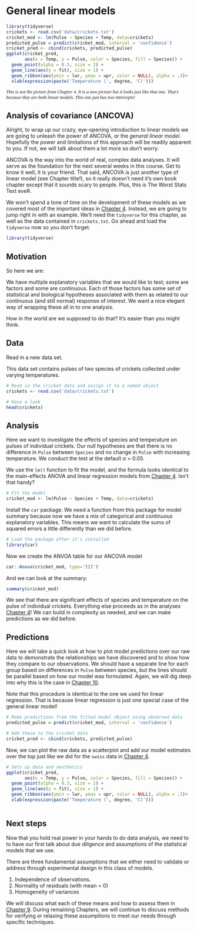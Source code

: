 # General linear models{#Chapter8}

```r
library(tidyverse)
crickets <- read.csv('data/crickets.txt')
cricket_mod <- lm(Pulse ~ Species + Temp, data=crickets)
predicted_pulse = predict(cricket_mod, interval = 'confidence')
cricket_pred <- cbind(crickets, predicted_pulse)
ggplot(cricket_pred, 
       aes(x = Temp, y = Pulse, color = Species, fill = Species)) +
  geom_point(alpha = 0.3, size = 2) +
  geom_line(aes(y = fit), size = 1) +
  geom_ribbon(aes(ymin = lwr, ymax = upr, color = NULL), alpha = .3)+
  xlab(expression(paste('Temperature (', degree, 'C)')))  
```

<p style="font-family: times, serif; font-size:.9em; font-style:italic">
This is not the picture from Chapter 4. It is a new picture but it looks just like that one. That's because they are both linear models. This one just has two intercepts!</p>

## Analysis of covariance (ANCOVA)
Alright, to wrap up our crazy, eye-opening introduction to linear models we are going to unleash the power of ANCOVA, or the *general linear model*. Hopefully the power and limitations of this approach will be readily apparent to you. If not, we will talk about them a lot more so don't worry.

ANCOVA is the way into the world of real, complex data analyses. It will serve as the foundation for the next several weeks in this course. Get to know it well, it is your friend. That said, ANCOVA is just another type of linear model (see Chapter title!), so it really doesn't need it's own book chapter except that it sounds scary to people. Plus, this *is* The Worst Stats Text eveR.

We won't spend a tone of time on the development of these models as we covered most of the important ideas in [Chapter 4](#Chapter4). Instead, we are going to jump right in with an example. We'll need the `tidyverse` for this chapter, as well as the data contained in `crickets.txt`. Go ahead and load the `tidyverse` now so you don't forget.

```r
library(tidyverse)
```

## Motivation
So here we are:

We have multiple explanatory variables that we would like to test; some are factors and some are continuous. Each of those factors has some set of statistical and biological hypotheses associated with them as related to our continuous (and still normal) response of interest. We want a nice elegant way of wrapping these all in to one analysis. 

How in the world are we supposed to do that? It's easier than you might think.

## Data 
Read in a new data set.

This data set contains pulses of two species of crickets collected under varying temperatures.
  
```r
# Read in the cricket data and assign it to a named object
crickets <- read.csv('data/crickets.txt')

# Have a look
head(crickets)
```

## Analysis
Here we want to investigate the effects of species and temperature on
pulses of individual crickets. Our null hypotheses are that there is no difference in `Pulse` between `Species` and no change in `Pulse` with increasing temperature. We conduct the test at the default $\alpha$ = 0.05.

We use the `lm()` function to fit the model, and the formula looks identical to the main-effects ANOVA and linear regression models from [Chapter 4](#Chapter4). Isn't that handy?
```r
# Fit the model
cricket_mod <- lm(Pulse ~ Species + Temp, data=crickets)
```

Install the `car` package. We need a function from this package for model summary because now we have a mix of categorical and continuous explanatory variables. This means we want to calculate the sums of squared errors a little differently than we did before.
```r
# Load the package after it's installed
library(car)
```

Now we create the ANVOA table for our ANCOVA model
```r
car::Anova(cricket_mod, type='III')
```

And we can look at the summary:
```r
summary(cricket_mod)

```

We see that there are significant effects of species and temperature on the pulse of individual crickets. Everything else proceeds as in the analyses [Chapter 4](#Chapter4)! We can build in complexity as needed, and we can make predictions as we did before.

## Predictions
Here we will take a quick look at how to plot model predictions over our raw data to demonstrate the relationships we have discovered and to show how they compare to our observations. We should have a separate line for each group based on differences in `Pulse` between species, but the lines should be parallel based on how our model was formulated. Again, we will dig deep into why this is the case in [Chapter 10](#Chapter10).

Note that this procedure is identical to the one we used for linear regression. That is because linear regression is just one special case of the general linear model!
```r
# Make predictions from the fitted model object using observed data
predicted_pulse = predict(cricket_mod, interval = 'confidence')

# Add these to the cricket data
cricket_pred <- cbind(crickets, predicted_pulse)

```

Now, we can plot the raw data as a scatterplot and add our model estimates over the top just like we did for the `swiss` data in [Chapter 4](#Chapter4). 
```r
# Sets up data and aesthetics
ggplot(cricket_pred, 
       aes(x = Temp, y = Pulse, color = Species, fill = Species)) +
  geom_point(alpha = 0.3, size = 2) +
  geom_line(aes(y = fit), size = 1) +
  geom_ribbon(aes(ymin = lwr, ymax = upr, color = NULL), alpha = .3)+
  xlab(expression(paste('Temperature (', degree, 'C)')))  
  
```


## Next steps {#next8}

Now that you hold real power in your hands to do data analysis, we need to to have our first talk about due diligence and assumptions of the statistical models that we use.

There are three fundamental assumptions that we either need to validate or address through experimental design in this class of models.

1. Independence of observations.
2. Normality of residuals (with mean = 0)
3. Homogeneity of variances

We will discuss what each of these means and how to assess them in [Chapter 9](#Chapter9). During remaining Chapters, we will continue to discuss methods for verifying or relaxing these assumptions to meet our needs through specific techniques.

